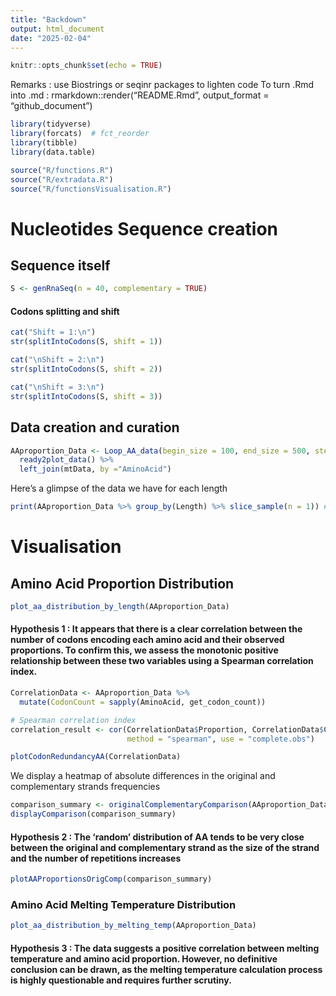 ```yaml
---
title: "Backdown"
output: html_document
date: "2025-02-04"
---
```


```r
knitr::opts_chunk$set(echo = TRUE)
```

Remarks : use Biostrings or seqinr packages to lighten code
To turn .Rmd into .md : 
rmarkdown::render("README.Rmd", output_format = "github_document")
```r
library(tidyverse)
library(forcats)  # fct_reorder
library(tibble)
library(data.table)
```


```r
source("R/functions.R")
source("R/extradata.R")
source("R/functionsVisualisation.R")
```

# Nucleotides Sequence creation
## Sequence itself
```r
S <- genRnaSeq(n = 40, complementary = TRUE)
```
#### Codons splitting and shift
```r
cat("Shift = 1:\n")
str(splitIntoCodons(S, shift = 1))

cat("\nShift = 2:\n")
str(splitIntoCodons(S, shift = 2))

cat("\nShift = 3:\n")
str(splitIntoCodons(S, shift = 3))
```


## Data creation and curation
```r
AAproportion_Data <- Loop_AA_data(begin_size = 100, end_size = 500, step = 50, n_repeats = 10, stopCodon = TRUE, complementary = TRUE, shift = 1) %>% 
  ready2plot_data() %>%
  left_join(mtData, by ="AminoAcid")
```

Here's a glimpse of the data we have for each length
```r
print(AAproportion_Data %>% group_by(Length) %>% slice_sample(n = 1)) #random sample of one AA per chosen length
```

# Visualisation
## Amino Acid Proportion Distribution
```r
plot_aa_distribution_by_length(AAproportion_Data)
```

#### Hypothesis 1 : It appears that there is a clear correlation between the number of codons encoding each amino acid and their observed proportions. To confirm this, we assess the monotonic positive relationship between these two variables using a Spearman correlation index.
```r
CorrelationData <- AAproportion_Data %>%
  mutate(CodonCount = sapply(AminoAcid, get_codon_count))

# Spearman correlation index
correlation_result <- cor(CorrelationData$Proportion, CorrelationData$CodonCount, 
                          method = "spearman", use = "complete.obs")

plotCodonRedundancyAA(CorrelationData)
```

We display a heatmap of absolute differences in the original and complementary strands frequencies
```r
comparison_summary <- originalComplementaryComparison(AAproportion_Data)
displayComparison(comparison_summary)
```

#### Hypothesis 2 : The 'random' distribution of AA tends to be very close between the original and complementary strand as the size of the strand and the number of repetitions increases
```r
plotAAProportionsOrigComp(comparison_summary)
```

### Amino Acid Melting Temperature Distribution
```r
plot_aa_distribution_by_melting_temp(AAproportion_Data)
```

#### Hypothesis 3 : The data suggests a positive correlation between melting temperature and amino acid proportion. However, no definitive conclusion can be drawn, as the melting temperature calculation process is highly questionable and requires further scrutiny.









